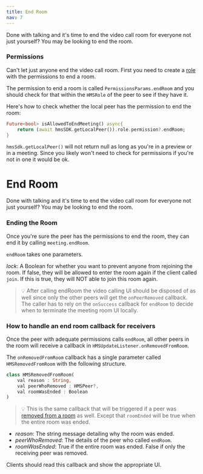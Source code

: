 ```yaml
---
title: End Room
nav: 7
---
```


Done with talking and it's time to end the video call room for everyone not just yourself? You may be looking to end the room.

### Permissions

Can't let just anyone end the video call room. First you need to create a [role](../foundation/templates-and-roles) with the permissions to end a room.

The permission to end a room is called `PermissionsParams.endRoom` and you should check for that within the `HMSRole` of the peer to see if they have it.

Here's how to check whether the local peer has the permission to end the room:


```dart
Future<bool> isAllowedToEndMeeting() async{
    return (await hmsSDK.getLocalPeer()).role.permission?.endRoom;
}
```



`hmsSdk.getLocalPeer()` will not return null as long as you're in a preview or in a meeting. Since you likely won't need to check for permissions if you're not in one it would be ok.

# End Room


Done with talking and it's time to end the video call room for everyone not just yourself? You may be looking to end the room.

### Ending the Room

Once you're sure the peer has the permissions to end the room, they can end it by calling `meeting.endRoom`.

`endRoom` takes one parameters.


*lock*: A Boolean for whether you want to prevent anyone from rejoining the room. If false, they will be allowed to enter the room again if the client called `join`. If this is true, they will NOT able to join this room again.


> 💡 After calling endRoom the video calling UI should be disposed of as well since only the other peers will get the `onPeerRemoved` callback. The caller has to rely on the `onSuccess` callback for `endRoom` to decide when to terminate the meeting room UI locally.


### How to handle an end room callback for receivers

Once the peer with adequate permissions calls `endRoom`, all other peers in the room will receive a callback in `HMSUpdateListener.onRemovedFromRoom`.

The `onRemovedFromRoom` callback has a single parameter called `HMSRemovedFromRoom` with the following structure.

```dart
class HMSRemovedFromRoom(
    val reason : String,
    val peerWhoRemoved : HMSPeer?,
    val roomWasEnded : Boolean
)
```

> 💡 This is the same callback that will be triggered if a peer was [removed from a room](Remove-Peer) as well. Except that `roomEnded` will be true when the entire room was ended.

* *reason*: The string message detailing why the room was ended.
* *peerWhoRemoved*: The details of the peer who called `endRoom`.
* *roomWasEnded*: True if the entire room was ended. False if only the receiving peer was removed.

Clients should read this callback and show the appropriate UI.
